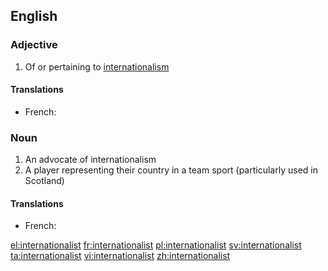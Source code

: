 ==English==

===Adjective===
{{en-adj}}

# Of or pertaining to [[internationalism]]

====Translations====
{{trans-top|about internationalism}}
* French: {{t+|fr|internationaliste}}
{{trans-mid}}
{{trans-bottom}}

===Noun===
{{en-noun}}

# An advocate of internationalism
# A player representing their country in a team sport (particularly used in Scotland)

====Translations====
{{trans-top|advocate of internationalism}}
* French: {{t+|fr|internationaliste}}
{{trans-mid}}
{{trans-bottom}}

[[el:internationalist]]
[[fr:internationalist]]
[[pl:internationalist]]
[[sv:internationalist]]
[[ta:internationalist]]
[[vi:internationalist]]
[[zh:internationalist]]